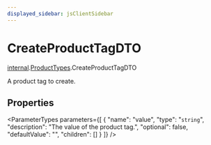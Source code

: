 ```yaml
---
displayed_sidebar: jsClientSidebar
---
```



# CreateProductTagDTO

[internal](../../internal/modules/admin_discounts.internal.internal-1.mdx).[ProductTypes](../../internal-1/modules/admin_discounts.internal.internal-1.ProductTypes.mdx).CreateProductTagDTO

A product tag to create.

## Properties

<ParameterTypes parameters={[
  {
    "name": "value",
    "type": "`string`",
    "description": "The value of the product tag.",
    "optional": false,
    "defaultValue": "",
    "children": []
  }
]} />
